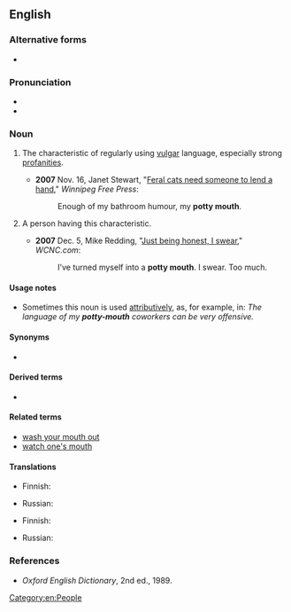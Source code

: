 {{also|pottymouth}}
==English==

===Alternative forms===
* {{l|en|pottymouth}}

===Pronunciation===
* {{IPA|en|/ˈpɒti maʊθ/}}
* {{audio|en|En-au-potty mouth.ogg|Audio (AU)}}

===Noun===
{{en-noun}}

# {{lb|en|idiomatic|euphemistic}} The characteristic of regularly using [[vulgar]] language, especially strong [[profanity|profanities]].
#* '''2007''' Nov. 16, Janet Stewart, "[https://web.archive.org/web/20070709062645/http://www.winnipegfreepress.com/subscriber/columnists/top3/story/4078108p-4678152c.html Feral cats need someone to lend a hand]," ''Winnipeg Free Press'':
#*: Enough of my bathroom humour, my '''potty mouth'''.
# {{lb|en|idiomatic}} A person having this characteristic.
#* '''2007''' Dec. 5, Mike Redding, "[http://www.wcnc.com/traveler/stories/wcnc-120407-al-journal.68ef72fb.html Just being honest, I swear]," ''WCNC.com'':
#*: I’ve turned myself into a '''potty mouth'''. I swear. Too much.

====Usage notes====
* Sometimes this noun is used [[attributive]]ly, as, for example, in: ''The language of my '''potty-mouth''' coworkers can be very offensive.''

====Synonyms====
* {{l|en|guttermouth}}

====Derived terms====
* {{l|en|potty-mouthed}}

====Related terms====
* [[wash your mouth out]]
* [[watch one's mouth]]

====Translations====
{{trans-top|characteristic}}
* Finnish: {{t+|fi|rääväsuisuus}}
{{trans-mid}}
* Russian: {{t|ru|гря́зный рот}}
{{trans-bottom}}

{{trans-top|person}}
* Finnish: {{t+|fi|rääväsuu}}
{{trans-mid}}
* Russian: {{t+|ru|сквернослов}}
{{trans-bottom}}

===References===
* ''Oxford English Dictionary'', 2nd ed., 1989.

[[Category:en:People]]